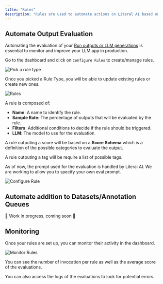 ```yaml
---
title: "Rules"
description: "Rules are used to automate actions on Literal AI based on specific conditions. Automated actions can range from evaluating an LLM generation to adding items in a dataset."
---
```


## Automate Output Evaluation

Automating the evaluation of your [Run outputs or LLM generations](/concepts/logs#semantics) is essential to monitor and improve your LLM app in production.

Go to the dashboard and click on `Configure Rules` to create/manage rules.

<Frame caption="Pick a Rule Type">
  <img src="/images/rule-type.png" alt="Pick a rule type" />
</Frame>

Once you picked a Rule Type, you will be able to update existing rules or create new ones.

<Frame caption="Manage your Rules">
  <img src="/images/rules.png" alt="Rules" />
</Frame>

A rule is composed of:

- **Name**: A name to identify the rule.
- **Sample Rate**: The percentage of outputs that will be evaluated by the rule.
- **Filters**: Additional conditions to decide if the rule should be triggered.
- **LLM**: The model to use for the evaluation.

A rule outputing a score will be based on a **Score Schema** which is a definition of the possible categories to evaluate the output.

A rule outputing a tag will be require a list of possible tags.

<Note>As of now, the prompt used for the evaluation is handled by Literal AI. We are working to allow you to specify your own eval prompt.</Note>

<Frame caption="Configure a Rule">
  <img src="/images/create-rule.png" alt="Configure Rule" />
</Frame>


## Automate addition to Datasets/Annotation Queues

🚧 Work in progress, coming soon 🚧

## Monitoring

Once your rules are set up, you can monitor their activity in the dashboard.

<Frame caption="Monitor your Rules">
  <img src="/images/monitor-rule.png" alt="Monitor Rules" />
</Frame>

You can see the number of invocation per rule as well as the average score of the evaluations.

You can also access the logs of the evaluations to look for potential errors.